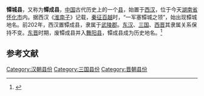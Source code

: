 '''镡城县'''，又称为'''镡成县'''，[[中国|中国]]古代历史上的一个[[县|县]]，始置于[[西汉|西汉]]，位于今天[[湖南省|湖南省]][[怀化市|怀化市]]内。据西汉《[[淮南子|淮南子]]》记载，[[秦征百越|秦征百越]]时，“一军塞镡城之领”，始出现镡城地名。前202年，西汉置镡成县，隶属于[[武陵郡|武陵郡]]。[[东汉|东汉]]、[[三国|三国]]、[[西晋|西晋]]其隶属关系保持不变。[[东晋|东晋]]时期，废镡成县并入[[舞阳县_(古地名)|舞阳县]]，镡成县成为历史地名。<ref>{{cite web |title=洪江历史 |url=http://www.hjs.gov.cn/hjs/c106154/202005/bab6dff6c4804a47b3ff1b44f6cfd53b.shtml |website=洪江市人民政府网站 |accessdate=2021-02-19}}</ref>

==参考文献==
{{reflist}}
[[Category:汉朝县份|Category:汉朝县份]]
[[Category:三国县份|Category:三国县份]]
[[Category:晋朝县份|Category:晋朝县份]]